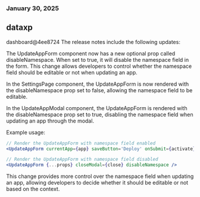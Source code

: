 ### January 30, 2025
## dataxp

dashboard@4ee8724
The release notes include the following updates:

The UpdateAppForm component now has a new optional prop called disableNamespace. When set to true, it will disable the namespace field in the form. This change allows developers to control whether the namespace field should be editable or not when updating an app.

In the SettingsPage component, the UpdateAppForm is now rendered with the disableNamespace prop set to false, allowing the namespace field to be editable.

In the UpdateAppModal component, the UpdateAppForm is rendered with the disableNamespace prop set to true, disabling the namespace field when updating an app through the modal.

Example usage:

```jsx
// Render the UpdateAppForm with namespace field enabled
<UpdateAppForm currentApp={app} saveButton='Deploy' onSubmit={activate} disableNamespace={false} />

// Render the UpdateAppForm with namespace field disabled
<UpdateAppForm {...props} closeModal={close} disableNamespace />
```

This change provides more control over the namespace field when updating an app, allowing developers to decide whether it should be editable or not based on the context.
